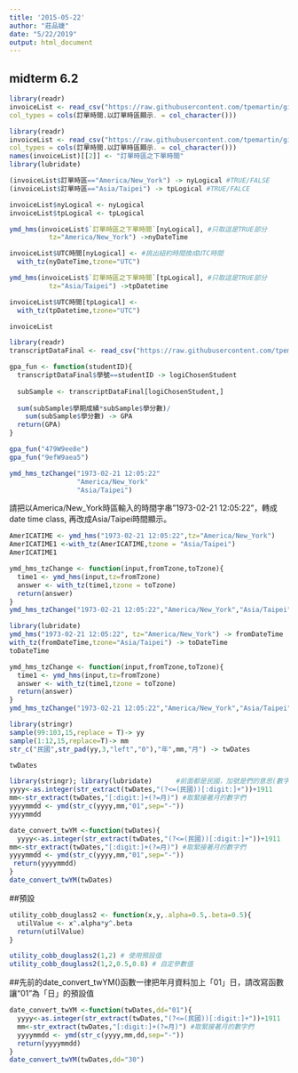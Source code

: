 ```yaml
---
title: '2015-05-22'
author: "莊品婕"
date: "5/22/2019"
output: html_document
---
```


## midterm 6.2

```r
library(readr)
invoiceList <- read_csv("https://raw.githubusercontent.com/tpemartin/github-data/master/invoiceList.csv",
col_types = cols(訂單時間.以訂單時區顯示. = col_character()))
```

```r
library(readr)
invoiceList <- read_csv("https://raw.githubusercontent.com/tpemartin/github-data/master/invoiceList.csv",
col_types = cols(訂單時間.以訂單時區顯示. = col_character()))
names(invoiceList)[[2]] <- "訂單時區之下單時間"
library(lubridate)
```

```r
(invoiceList$訂單時區=="America/New_York") -> nyLogical #TRUE/FALSE
(invoiceList$訂單時區=="Asia/Taipei") -> tpLogical #TRUE/FALCE

invoiceList$nyLogical <- nyLogical
invoiceList$tpLogical <- tpLogical

ymd_hms(invoiceList$`訂單時區之下單時間`[nyLogical], #只取這是TRUE部分
          tz="America/New_York") ->nyDateTime

invoiceList$UTC時間[nyLogical] <- #挑出紐約時間換成UTC時間
  with_tz(nyDateTime,tzone="UTC")

ymd_hms(invoiceList$`訂單時區之下單時間`[tpLogical], #只取這是TRUE部分
          tz="Asia/Taipei") ->tpDatetime

invoiceList$UTC時間[tpLogical] <-
  with_tz(tpDatetime,tzone="UTC")

invoiceList 
```

```r
library(readr)
transcriptDataFinal <- read_csv("https://raw.githubusercontent.com/tpemartin/github-data/master/transcriptDataFinal.csv")

gpa_fun <- function(studentID){
  transcriptDataFinal$學號==studentID -> logiChosenStudent
  
  subSample <- transcriptDataFinal[logiChosenStudent,]
  
  sum(subSample$學期成績*subSample$學分數)/
    sum(subSample$學分數) -> GPA
  return(GPA)
}
```

```r
gpa_fun("479W9ee8e")
gpa_fun("9efW9aea5")
```

```r
ymd_hms_tzChange("1973-02-21 12:05:22"
                 "America/New_York"
                 "Asia/Taipei")
```

請把以America/New_York時區輸入的時間字串"1973-02-21 12:05:22"，轉成date time class, 再改成Asia/Taipei時間顯示。
```r
AmerICATIME <- ymd_hms("1973-02-21 12:05:22",tz="America/New_York")
AmerICATIME1 <-with_tz(AmerICATIME,tzone = "Asia/Taipei")
AmerICATIME1
```

```r
ymd_hms_tzChange <- function(input,fromTzone,toTzone){
  time1 <- ymd_hms(input,tz=fromTzone)
  answer <- with_tz(time1,tzone = toTzone)
  return(answer)
}
ymd_hms_tzChange("1973-02-21 12:05:22","America/New_York","Asia/Taipei")
```

```r
library(lubridate)
ymd_hms("1973-02-21 12:05:22", tz="America/New_York") -> fromDateTime
with_tz(fromDateTime,tzone="Asia/Taipei") -> toDateTime
toDateTime

ymd_hms_tzChange <- function(input,fromTzone,toTzone){
  time1 <- ymd_hms(input,tz=fromTzone)
  answer <- with_tz(time1,tzone = toTzone)
  return(answer)
}
ymd_hms_tzChange("1973-02-21 12:05:22","America/New_York","Asia/Taipei")
```

```r
library(stringr)
sample(99:103,15,replace = T)-> yy
sample(1:12,15,replace=T)-> mm
str_c("民國",str_pad(yy,3,"left","0"),"年",mm,"月") -> twDates

twDates
```

```r
library(stringr); library(lubridate)      #前面都是民國，加號是們的意思(數字們)
yyyy<-as.integer(str_extract(twDates,"(?<=(民國))[:digit:]+"))+1911
mm<-str_extract(twDates,"[:digit:]+(?=月)") #取緊接著月的數字們
yyyymmdd <- ymd(str_c(yyyy,mm,"01",sep="-"))
yyyymmdd
```

```r
date_convert_twYM <-function(twDates){
  yyyy<-as.integer(str_extract(twDates,"(?<=(民國))[:digit:]+"))+1911
mm<-str_extract(twDates,"[:digit:]+(?=月)") #取緊接著月的數字們
yyyymmdd <- ymd(str_c(yyyy,mm,"01",sep="-"))
 return(yyyymmdd)
}
date_convert_twYM(twDates)
```

##預設
```r
utility_cobb_douglass2 <- function(x,y,.alpha=0.5,.beta=0.5){
  utilValue <- x^.alpha*y^.beta
  return(utilValue)
}
```

```r
utility_cobb_douglass2(1,2) # 使用預設值
utility_cobb_douglass2(1,2,0.5,0.8) # 自定參數值
```

##先前的date_convert_twYM()函數一律把年月資料加上「01」日，請改寫函數讓“01”為「日」的預設值
```r
date_convert_twYM <-function(twDates,dd="01"){
  yyyy<-as.integer(str_extract(twDates,"(?<=(民國))[:digit:]+"))+1911
  mm<-str_extract(twDates,"[:digit:]+(?=月)") #取緊接著月的數字們
  yyyymmdd <- ymd(str_c(yyyy,mm,dd,sep="-"))
  return(yyyymmdd)
}
date_convert_twYM(twDates,dd="30")
```

